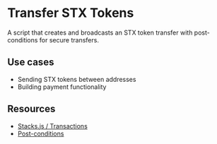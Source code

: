 # Transfer STX Tokens

A script that creates and broadcasts an STX token transfer with <HoverLink href="hover:post-conditions">post-conditions</HoverLink> for secure transfers.

## Use cases

- Sending STX tokens between addresses
- Building payment functionality

## Resources

- [Stacks.js / Transactions](/stacks/stacks.js/packages/transactions)
- [Post-conditions](/stacks/stacks.js/guides/post-conditions)